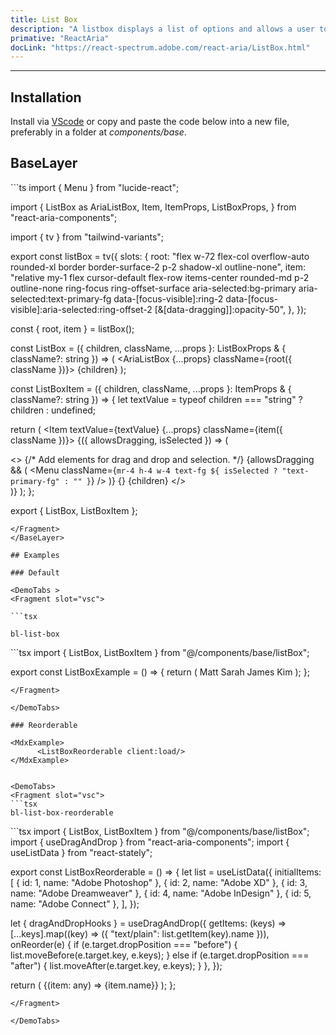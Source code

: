 ```yaml
---
title: List Box
description: "A listbox displays a list of options and allows a user to select one or more of them."
primative: "ReactAria"
docLink: "https://react-spectrum.adobe.com/react-aria/ListBox.html"
---
```


---



<MdxExample>
      <ListBoxExample client:load/>
</MdxExample>

## Installation

Install via [VScode](/docs/getting-started/vsc) or copy and paste the code below into a new file, preferably in a folder at _components/base_.

## BaseLayer 

<BaseLayer>
<Fragment slot="contentSlot">
```ts
import { Menu } from "lucide-react";

import {
  ListBox as AriaListBox,
  Item,
  ItemProps,
  ListBoxProps,
} from "react-aria-components";

import { tv } from "tailwind-variants";

export const listBox = tv({
  slots: {
    root: "flex w-72 flex-col overflow-auto rounded-xl border border-surface-2 p-2 shadow-xl outline-none",
    item: "relative my-1 flex cursor-default flex-row items-center rounded-md p-2 outline-none ring-focus ring-offset-surface aria-selected:bg-primary aria-selected:text-primary-fg data-[focus-visible]:ring-2 data-[focus-visible]:aria-selected:ring-offset-2 [&[data-dragging]]:opacity-50",
  },
});

const { root, item } = listBox();

const ListBox = <T extends object>({
  children,
  className,
  ...props
}: ListBoxProps<T> & { className?: string }) => (
  <AriaListBox {...props} className={root({ className })}>
    {children}
  </AriaListBox>
);

const ListBoxItem = <T extends object>({
  children,
  className,
  ...props
}: ItemProps<T> & { className?: string }) => {
  let textValue = typeof children === "string" ? children : undefined;

  return (
    <Item textValue={textValue} {...props} className={item({ className })}>
      {({ allowsDragging, isSelected }) => (
        <div className="flex items-center gap-2">
          <>
            {/* Add elements for drag and drop and selection. */}
            {allowsDragging && (
              <Menu
                className={`mr-4 h-4 w-4 text-fg ${
                  isSelected ? "text-primary-fg" : ""
                }`}
              />
            )}
            {}
            {children}
          </>
        </div>
      )}
    </Item>
  );
};

export { ListBox, ListBoxItem };

```
</Fragment>
</BaseLayer>

## Examples 

### Default

<DemoTabs >
<Fragment slot="vsc">

```tsx

bl-list-box 

```

</Fragment>
<Fragment slot="react">
```tsx
import { ListBox, ListBoxItem } from "@/components/base/listBox";

export const ListBoxExample = () => {
  return (
    <ListBox aria-label="Member" selectionMode="multiple">
      <ListBoxItem>Matt</ListBoxItem>
      <ListBoxItem>Sarah</ListBoxItem>
      <ListBoxItem>James</ListBoxItem>
      <ListBoxItem>Kim</ListBoxItem>
    </ListBox>
  );
};

```
</Fragment>

</DemoTabs>

### Reorderable

<MdxExample>
      <ListBoxReorderable client:load/>
</MdxExample>


<DemoTabs>
<Fragment slot="vsc">
```tsx
bl-list-box-reorderable 
```
</Fragment>
<Fragment slot="react">
```tsx
import { ListBox, ListBoxItem } from "@/components/base/listBox";
import { useDragAndDrop } from "react-aria-components";
import { useListData } from "react-stately";

export const ListBoxReorderable = () => {
  let list = useListData({
    initialItems: [
      { id: 1, name: "Adobe Photoshop" },
      { id: 2, name: "Adobe XD" },
      { id: 3, name: "Adobe Dreamweaver" },
      { id: 4, name: "Adobe InDesign" },
      { id: 5, name: "Adobe Connect" },
    ],
  });

  let { dragAndDropHooks } = useDragAndDrop({
    getItems: (keys) =>
      [...keys].map((key) => ({ "text/plain": list.getItem(key).name })),
    onReorder(e) {
      if (e.target.dropPosition === "before") {
        list.moveBefore(e.target.key, e.keys);
      } else if (e.target.dropPosition === "after") {
        list.moveAfter(e.target.key, e.keys);
      }
    },
  });

  return (
    <ListBox
      aria-label="Reorderable list"
      selectionMode="multiple"
      items={list.items}
      dragAndDropHooks={dragAndDropHooks}
    >
      {(item: any) => <ListBoxItem>{item.name}</ListBoxItem>}
    </ListBox>
  );
};



```
</Fragment>

</DemoTabs>


